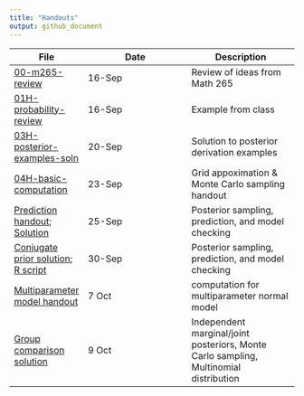```yaml
---
title: "Handouts" 
output: github_document
---
```



File | Date | Description
-----|---------|---------
[00-m265-review](00-m265-review.pdf) | 16-Sep | Review of ideas from Math 265
[01H-probability-review](01H-probability-review.pdf) | 16-Sep | Example from class
[03H-posterior-examples-soln](03H-posterior-examples-soln.pdf) | 20-Sep | Solution to posterior derivation examples
[04H-basic-computation](04H-basic-computation.pdf) | 23-Sep | Grid appoximation & Monte Carlo sampling handout
[Prediction handout](05H-sampling-prediction.pdf); [Solution](05H-soln-sampling-prediction.pdf) | 25-Sep | Posterior sampling, prediction, and model checking
[Conjugate prior solution](07H-soln-priors-conjugate2.pdf); [R script](07R-priors-conjugate2.R) | 30-Sep | Posterior sampling, prediction, and model checking
[Multiparameter model handout](10H-multiparameter.pdf) | 7 Oct | computation for multiparameter normal model
[Group comparison solution](11H-soln-comparisons.pdf) | 9 Oct | Independent marginal/joint posteriors, Monte Carlo sampling, Multinomial distribution